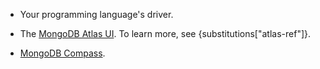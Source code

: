 
* Your programming language's driver.

* The [MongoDB Atlas UI](https://www.mongodb.com/docs/atlas/). To learn more, see
  {substitutions["atlas-ref"]}.

* [MongoDB Compass](https://www.mongodb.com/docs/compass/current/).
